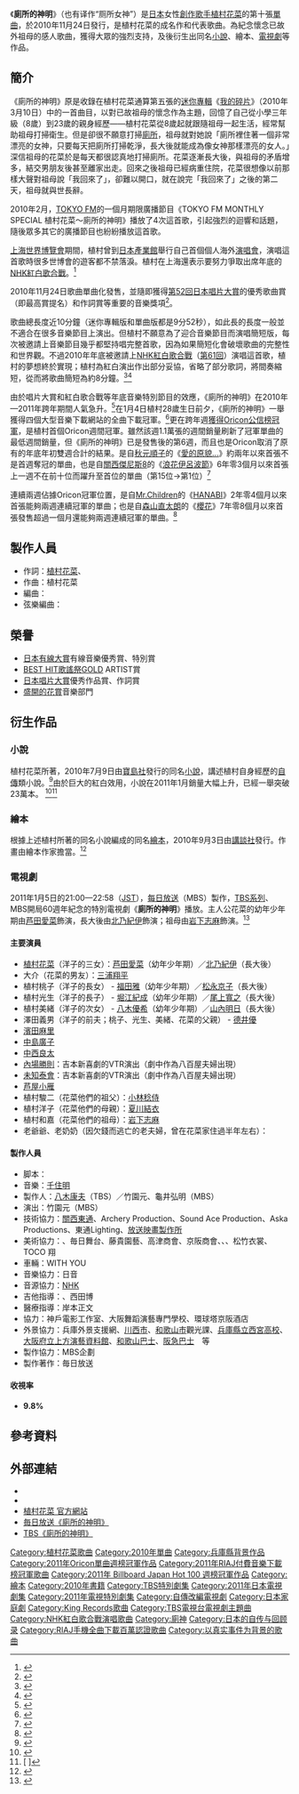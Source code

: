 {{noteTA
|G1=JP Show}}
{{Otheruse
|subject=一首日语歌曲
|other=在各种信仰中守护厕所的神祇
|廁神
}}

{{Infobox Single 
| Name           = 廁所的神明<br />{{lang|ja|トイレの神様}}
| Cover          = Toilet no Kamisama.jpg
| Artist         = [[植村花菜|植村花菜]]
| Album          = [[我的碎片|我的碎片]]（EP）<br/>[[花菜～My_Favorite_Things～|花菜～My Favorite Things～]]（精選輯）
| Released       = 2010年11月24日
| Format         = 
| Recorded       = 
| Genre          = [[J-POP|J-POP]]
| Length         = 9分52秒
| Label          = [[King_Records|King Records]]
| Writer         = 植村花菜（作詞、作曲）<br/>{{link-ja|山田ひろし}}（作詞）
| Producer       = {{link-ja|寺岡呼人}}
| Certification  = 
* 雙白金（手機全曲付費下載，[[日本唱片協會|日本唱片協會]]）
* 白金（電腦下載，日本唱片協會）
* 金（唱片，日本唱片協會）
| Chart position = * 週榜第1位（[[Oricon公信榜|Oricon]]）<ref>{{Cite web |url=http://www.oricon.co.jp/prof/artist/341477/products/music/891921/1/ |script-title=ja:トイレの神様 | 植村花菜 |publisher=ORICON NEWS |accessdate=2020-09-02 |language=ja |archive-date=2014-11-01 |archive-url=https://web.archive.org/web/20141101035459/http://www.oricon.co.jp/prof/artist/341477/products/music/891921/1/ }}</ref>
* 2011年1月度月榜第7位（Oricon）
* 2011年度上半期35位（Oricon）
| Last single    = {{link-ja|BLESS/春天想你|BLESS/春にして君を想う}} <br/>（2009年）
| This single    = '''廁所的神明''' <br/>（2010年）
| Next single    = {{link-ja|My Favorite Songs/世界第一美味的飯|My Favorite Songs/世界一ごはん}}<br/>（2011年）
}}
{{Japanese|japanese=トイレの神様|kana=トイレのかみさま|romaji=Toire no Kami Sama}}
《'''廁所的神明'''》（也有译作“厕所女神”）是[[日本|日本]]女性[[創作歌手|創作歌手]][[植村花菜|植村花菜]]的第十張[[單曲|單曲]]，於2010年11月24日發行，是植村花菜的成名作和代表歌曲。為紀念懷念已故外祖母的感人歌曲，獲得大眾的強烈支持，及後衍生出同名[[小說|小說]]、繪本、[[日劇|電視劇]]等作品。

==簡介==
《廁所的神明》原是收錄在植村花菜通算第五張的[[迷你專輯|迷你專輯]]《[[我的碎片|我的碎片]]》（2010年3月10日）中的一首曲目，以對已故祖母的懷念作為主題，回憶了自己從小學三年級（8歲）到23歲的親身經歷——植村花菜從8歲起就跟隨祖母一起生活，經常幫助祖母打掃衛生。但是卻很不願意打掃[[廁所|廁所]]，祖母就對她說「廁所裡住著一個非常漂亮的女神，只要每天把廁所打掃乾淨，長大後就能成為像女神那樣漂亮的女人。」深信祖母的花菜於是每天都很認真地打掃廁所。花菜逐漸長大後，與祖母的矛盾增多，結交男朋友後甚至離家出走。回來之後祖母已經病重住院，花菜很想像以前那樣大聲對祖母說「我回來了」，卻難以開口，就在說完「我回來了」之後的第二天，祖母就與世長辭。

2010年2月，[[FM東京|TOKYO FM]]的一個月期限廣播節目《TOKYO FM MONTHLY SPECIAL 植村花菜～廁所的神明》播放了4次這首歌，引起強烈的迴響和話題，隨後眾多其它的廣播節目也紛紛播放這首歌。

[[上海世界博覽會|上海世界博覽會]]期間，植村曾到[[中國2010年上海世界博覽會日本產業館|日本產業館]]舉行自己首個個人海外[[演唱會|演唱會]]，演唱這首歌時很多世博會的遊客都不禁落淚。植村在上海還表示要努力爭取出席年底的[[NHK紅白歌合戰|NHK紅白歌合戰]]。<ref>{{Cite web |url=http://house.sina.com.cn/overseas/japan/2010-07-15/1202347953.html |title=“卫生间神灵”植村花菜 世博邂逅NO1卫生间 |publisher=新浪網 |language=zh-cn |archive-url=https://web.archive.org/web/20160304111026/http://house.sina.com.cn/overseas/japan/2010-07-15/1202347953.html |archive-date=2016-03-04 |dead-url=yes}}</ref>

2010年11月24日歌曲單曲化發售，並隨即獲得[[第52回日本唱片大賞|第52回]][[日本唱片大賞|日本唱片大賞]]的優秀歌曲賞（即最高賞提名）和作詞賞等重要的音樂獎項<ref>{{Cite web |url=http://www.sanspo.com/geino/news/101229/gnj1012290502003-n1.htm |script-title=ja:植村花菜、「レコ大」公開リハーサル |publisher=產經體育 |access-date=2011-01-04 |language=ja |archive-url=https://web.archive.org/web/20110103033935/http://www.sanspo.com/geino/news/101229/gnj1012290502003-n1.htm |archive-date=2011-01-03 |dead-url=yes }}</ref>。

歌曲總長度近10分鐘（迷你專輯版和單曲版都是9分52秒），如此長的長度一般並不適合在很多音樂節目上演出。但植村不願意為了迎合音樂節目而演唱簡短版，每次被邀請上音樂節目幾乎都堅持唱完整首歌，因為如果簡短化會破壞歌曲的完整性和世界觀。不過2010年年底被邀請上[[NHK紅白歌合戰|NHK紅白歌合戰]]（[[第61回NHK紅白歌合戰|第61回]]）演唱這首歌，植村的夢想終於實現；植村為紅白演出作出部分妥協，省略了部分歌詞，將間奏縮短，從而將歌曲簡短為約8分鐘。<ref>{{Cite web |url=http://www.sanspo.com/geino/news/110101/gnj1101010506015-n1.htm |script-title=ja:植村花菜「トイレの神様」紅白バージョン |publisher=產經體育 |access-date=2011-01-04 |language=ja |archive-url=https://web.archive.org/web/20110104061208/http://www.sanspo.com/geino/news/110101/gnj1101010506015-n1.htm |archive-date=2011-01-04 |dead-url=yes }}</ref><ref>{{Cite web |url=http://www.nikkansports.com/entertainment/news/f-et-tp0-20101221-716138.html |script-title=ja:「トイレの神様」詞は省かず間奏短く |publisher=日刊體育 |date=2010-12-21 |accessdate=2020-09-02 |language=ja |archive-date=2019-05-23 |archive-url=https://web.archive.org/web/20190523064711/https://www.nikkansports.com/entertainment/news/f-et-tp0-20101221-716138.html }}</ref>

由於唱片大賞和紅白歌合戰等年底音樂特別節目的效應，《廁所的神明》在2010年—2011年跨年期間人氣急升。<ref>{{Cite web |url=http://china.kyodo.co.jp/modules/fsStory/index.php?sel_lang=schinese&storyid=89044 |title=歌曲《厕所之神》借红白歌会人气大增 |archive-url=https://web.archive.org/web/20100523144057/http://china.kyodo.co.jp/modules/fsStory/index.php?sel_lang=schinese |archive-date=2010-05-23 |dead-url=yes }}</ref>在1月4日植村28歲生日前夕，《廁所的神明》一舉獲得四個大型音樂下載網站的全曲下載冠軍。<ref>{{Cite web |url=http://www.asahi.com/showbiz/nikkan/NIK201101050003.html |script-title=ja:植村驚く、「トイレの神様」配信首位 |publisher=朝日新聞 |language=ja}}{{dead link}}</ref>更在跨年週[[2011年Oricon單曲週榜冠軍作品列表|獲得Oricon公信榜冠軍]]，是植村首個Oricon週間冠軍。雖然該週1.1萬張的週間銷量刷新了冠軍單曲的最低週間銷量，但《廁所的神明》已是發售後的第6週，而且也是Oricon取消了原有的年底年初雙週合計的結果。是自[[秋元順子|秋元順子]]的《[[愛的原貌…|愛的原貌…]]》約兩年以來首張不是首週奪冠的單曲，也是自[[關西傑尼斯8|關西傑尼斯8]]的《[[浪花伊呂波節|浪花伊呂波節]]》6年零3個月以來首張上一週不在前十位而躍升至首位的單曲（第15位→第1位）<ref>{{Cite web |url=http://www.oricon.co.jp/news/rankmusic/83645/full/ |script-title=ja:植村花菜、6年目で初首位　「トイレの神様」にレコ大・紅白効果 |publisher=ORICON NEWS |date=2011-01-06 |accessdate=2020-09-02 |language=ja |archive-date=2012-10-23 |archive-url=https://web.archive.org/web/20121023083817/http://www.oricon.co.jp/news/rankmusic/83645/full/ }}</ref>

連續兩週佔據Oricon冠軍位置，是自[[Mr.Children|Mr.Children]]的《[[HANABI_(Mr.Children單曲)|HANABI]]》2年零4個月以來首張能夠兩週連續冠軍的單曲；也是自[[森山直太朗|森山直太朗]]的《[[櫻花_(森山直太朗)|櫻花]]》7年零8個月以來首張發售超過一個月還能夠兩週連續冠軍的單曲。<ref>{{Cite web |url=http://www.oricon.co.jp/news/rankmusic/83772/full/ |script-title=ja:「トイレの神様」、2年4ヶ月ぶりのシングル2週連続首位 |publisher=ORICON NEWS |date=2011-01-11 |accessdate=2020-09-02 |language=ja |archive-date=2012-10-23 |archive-url=https://web.archive.org/web/20121023084123/http://www.oricon.co.jp/news/rankmusic/83772/full/ }}</ref>

==製作人員==
*作詞：[[植村花菜|植村花菜]]、{{link-ja|山田ひろし}}
*作曲：植村花菜
*編曲：{{link-ja|寺岡呼人}}
*弦樂編曲：{{link-ja|篠崎正嗣}}

==榮譽==
*[[日本有線大賞|日本有線大賞]]有線音樂優秀賞、特別賞
*[[BEST_HIT歌謠祭|BEST HIT歌謠祭]]GOLD ARTIST賞
*[[日本唱片大賞|日本唱片大賞]]優秀作品賞、作詞賞
*[[盛開的花賞|盛開的花賞]]音樂部門

==衍生作品==
===小說===
植村花菜所著，2010年7月9日由[[寶島社|寶島社]]發行的同名[[小說|小說]]，講述植村自身經歷的[[自傳|自傳]]類小說。<ref>[http://oops-music.com/info/view_news.html?nid=56545 {{lang|ja|植村花菜の話題曲“トイレの神様”の書籍&絵本が発売決定!}}]{{dead link|date=2018年2月 |bot=InternetArchiveBot |fix-attempted=yes }}</ref>由於巨大的紅白效用，小說在2011年1月銷量大幅上升，已經一舉突破23萬本。
<ref>[http://www.daily.co.jp/gossip/article/2011/01/08/0003723656.shtml {{lang|ja|植村花菜自伝「トイレの神様」も23万部突破}}] {{webarchive|url=https://web.archive.org/web/20110111054544/http://www.daily.co.jp/gossip/article/2011/01/08/0003723656.shtml |date=2011-01-11 }}</ref><ref>[{{Cite web |url=http://www.oricon.co.jp/news/ranking/83706/full/ |script-title=ja:書籍にも特需　『トイレの神様』タレント部門2位 |access-date=2011-01-10 |archive-date=2012-11-13 |archive-url=https://web.archive.org/web/20121113074904/http://www.oricon.co.jp/news/ranking/83706/full/ }} {{lang|ja|書籍にも特需　『トイレの神様』タレント部門2位}}]</ref>

===繪本===
根據上述植村所著的同名小說編成的同名[[繪本|繪本]]，2010年9月3日由[[講談社|講談社]]發行。作畫由繪本作家{{lang|ja|[[とりごえまり|とりごえまり]]}}擔當。<ref>[https://web.archive.org/web/20101103033644/http://www.yomiuri.co.jp/book/news/20101101-OYT8T00455.htm?from=yolsp {{lang|ja|植村花菜さんの話題曲「トイレの神様」絵本に}}]</ref>

===電視劇===
{{電視節目資訊框
| 顏色       = 
| 名稱       = 新春特別電視劇 廁所的神明
| 原名       = {{lang|ja|新春ドラマスペシャル・トイレの神様}}
| 圖片       = 
| 圖說       = 
| 類型       = 電視劇
| 原創       = [[植村花菜|植村花菜]]《廁所的神明》
| 發展       = {{lang|ja|旺季志ずか}} 
| 導演       = 
| 主持       = 
| 演出       = [[北乃紀伊|北乃紀伊]]<br />[[岩下志麻|岩下志麻]]
| 配音       = 
| 旁白       = 
| 主題曲     = 
| 片頭曲     = 
| 片尾曲     = [[植村花菜|植村花菜]]《廁所的神明》
| 作曲       = 
| 國家       = {{JPN}}
| 集數       = 1
| 每集列表   = 
| 執行製片   = 
| 製片人     = 八木康夫、竹園元、亀井弘明
| 監製       = 竹園元
| 副製片人   = 
| 共同製片人 = 
| 編審       = 
| 剪輯       = 
| 外景       = 
| 機位       = 
| 每集長     = 118分鐘
| 頻道       = 
| 電視網     = [[毎日放送|毎日放送]]
| 電視台     = 
| 視訊制式   = 
| 音訊制式   = [[立體聲|立體聲]]
| 首播國家   = 
| 首播地區   = 
| 開始       = 2011年1月5日21時
| 結束       = 22時58分
| 官方網站   = http://www.mbs.jp/toire/
| imdb_id    = 
| tv_com_id  = 
}}
2011年1月5日的21:00—22:58（[[日本標準時間|JST]]），[[每日放送|每日放送]]（MBS）製作，[[JNN|TBS系列]]、MBS開局60週年紀念的特別電視劇《'''廁所的神明'''》播放。主人公花菜的幼年少年期由[[芦田愛菜|芦田愛菜]]飾演，長大後由[[北乃紀伊|北乃紀伊]]飾演；祖母由[[岩下志麻|岩下志麻]]飾演。<ref>[http://www.sanspo.com/geino/news/101225/gnj1012250503009-n1.htm {{lang|ja|「トイレの神様」植村花菜、新春から特番続き}}] {{webarchive|url=https://web.archive.org/web/20110102074513/http://www.sanspo.com/geino/news/101225/gnj1012250503009-n1.htm |date=2011-01-02 }}</ref>

====主要演員====
* [[植村花菜|植村花菜]]（洋子的三女）：[[芦田愛菜|芦田愛菜]]（幼年少年期）／[[北乃紀伊|北乃紀伊]]（長大後）
* 大介（花菜的男友）：[[三浦翔平|三浦翔平]]
* 植村桃子（洋子的長女） - [[福田雅|福田雅]]（幼年少年期）／[[松永京子|松永京子]]（長大後）
* 植村光生（洋子的長子） - [[堀江紀成|堀江紀成]]（幼年少年期）／[[尾上寬之|尾上寬之]]（長大後）
* 植村美緒（洋子的次女） - [[八木優希|八木優希]]（幼年少年期）／[[山內明日|山內明日]]（長大後）
* 澤田義男（洋子的前夫；桃子、光生、美緒、花菜的父親） - [[德井優|德井優]]
*[[濱田麻里|濱田麻里]]
*[[中島廣子|中島廣子]]
*[[中西良太|中西良太]]
*[[內場勝則|內場勝則]]：吉本新喜劇的VTR演出（劇中作為八百屋夫婦出現）
*[[未知泰會|未知泰會]]：吉本新喜劇的VTR演出（劇中作為八百屋夫婦出現）
*[[芦屋小雁|芦屋小雁]]
* 植村駿二（花菜他們的祖父）：[[小林稔侍|小林稔侍]]
* 植村洋子（花菜他們的母親）：[[夏川結衣|夏川結衣]]
* 植村和嘉（花菜他們的祖母）：[[岩下志麻|岩下志麻]]
* 老爺爺、老奶奶（因欠錢而逃亡的老夫婦，曾在花菜家住過半年左右）：

====製作人員====
* 脚本：{{lang|ja|[[旺季志ずか|旺季志ずか]]}}
* 音樂：[[千住明|千住明]]
* 製作人：[[八木康夫|八木康夫]]（TBS）／竹園元、龜井弘明（MBS）
* 演出：竹園元（MBS）
* 技術協力：[[東通|關西東通]]、Archery Production、Sound Ace Production、Aska Productions、東通Lighting、[[放送映畫製作所|放送映畫製作所]]
* 美術協力：{{lang|ja|つむら工芸}}、毎日舞台、藤貴園藝、高津商會、京阪商會、{{lang|ja|マエヤマ}}、{{lang|ja|ギミック}}、松竹衣裳、TOCO 翔
* 車輛：WITH YOU
* 音樂協力：日音
* 音源協力：[[日本放送協會|NHK]]
* 吉他指導：{{lang|ja|きだしゅんすけ}}、西田博
* 醫療指導：岸本正文
* 協力：神戶電影工作室、大阪舞蹈演藝專門學校、環球塔京阪酒店
* 外景協力：兵庫外景支援網、[[川西市|川西市]]、[[和歌山市|和歌山市]]觀光課、[[兵庫縣立西宮高校|兵庫縣立西宮高校]]、[[大阪府立上方演藝資料館|大阪府立上方演藝資料館]]、[[和歌山巴士|和歌山巴士]]、[[阪急巴士|阪急巴士]]　等
* 製作協力：MBS企劃
* 製作著作：毎日放送

====收視率====
*'''9.8%'''

== 參考資料 ==
{{Reflist|2}}

==外部連結==
*{{YouTube|1YPf424ERD0|廁所女神(附中文字幕)／ 植村花菜}}
*{{YouTube|Z2VoEN1iooE|トイレの神様／植村花菜}}
*[https://web.archive.org/web/20110604221632/http://www.clearsky.co.jp/kana/index.html 植村花菜 官方網站]
*[http://www.mbs.jp/toire/ 毎日放送《廁所的神明》] {{Wayback|url=http://www.mbs.jp/toire/ |date=20210623064803 }}
*[http://www.tbs.co.jp/program/toirenokamisama.html TBS《廁所的神明》] {{WebCite|url=https://www.webcitation.org/5v8qFNxxQ?url=http://www.tbs.co.jp/program/toirenokamisama.html |date=20101221123348 |dateformat=iso }}

{{Oricon單曲週榜冠軍 (2011年)|2011年1月10日—1月17日，共2週}}
{{Billboard JAPAN Hot 100 週榜冠軍 (2011年)|2011年1月17日}}
{{RIAJ付費音樂下載榜冠軍 (2011年)|2011年1月11日—1月18日，共2週}}
{{2011年日本時代電視劇}}
{{日本唱片協會手機全曲下載百萬認證歌曲}}

{{DEFAULTSORT:Toilet no Kamisama}}
[[Category:植村花菜歌曲|Category:植村花菜歌曲]]
[[Category:2010年單曲|Category:2010年單曲]]
[[Category:兵庫縣背景作品|Category:兵庫縣背景作品]]
[[Category:2011年Oricon單曲週榜冠軍作品|Category:2011年Oricon單曲週榜冠軍作品]]
[[Category:2011年RIAJ付費音樂下載榜冠軍歌曲|Category:2011年RIAJ付費音樂下載榜冠軍歌曲]]
[[Category:2011年_Billboard_Japan_Hot_100_週榜冠軍作品|Category:2011年 Billboard Japan Hot 100 週榜冠軍作品]]
[[Category:繪本|Category:繪本]]
[[Category:2010年書籍|Category:2010年書籍]]
[[Category:TBS特別劇集|Category:TBS特別劇集]]
[[Category:2011年日本電視劇集|Category:2011年日本電視劇集]]
[[Category:2011年電視特別劇集|Category:2011年電視特別劇集]]
[[Category:自傳改編電視劇|Category:自傳改編電視劇]]
[[Category:日本家庭劇|Category:日本家庭劇]]
[[Category:King_Records歌曲|Category:King Records歌曲]]
[[Category:TBS電視台電視劇主題曲|Category:TBS電視台電視劇主題曲]]
[[Category:NHK紅白歌合戰演唱歌曲|Category:NHK紅白歌合戰演唱歌曲]]
[[Category:廁神|Category:廁神]]
[[Category:日本的自传与回顾录|Category:日本的自传与回顾录]]
[[Category:RIAJ手機全曲下載百萬認證歌曲|Category:RIAJ手機全曲下載百萬認證歌曲]]
[[Category:以真实事件为背景的歌曲|Category:以真实事件为背景的歌曲]]